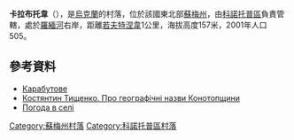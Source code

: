 {{coord|51|4|12|N|33|21|26|E|scale:100000_region:UA|display=title}}

'''卡拉布托韋'''（{{lang-uk|Карабутове}}），是[[烏克蘭|烏克蘭]]的村落，位於該國東北部[[蘇梅州|蘇梅州]]，由[[科諾托普區|科諾托普區]]負責管轄，處於[[羅緬河|羅緬河]]右岸，距離[[若夫特涅韋_(科諾托普區)|若夫特涅韋]]1公里，海拔高度157米，2001年人口505。

==參考資料==
*[http://w1.c1.rada.gov.ua/pls/z7502/A005?rdat1=02.02.2010&rf7571=29023 Карабутове]{{dead link|date=2017年11月 |bot=InternetArchiveBot |fix-attempted=yes }}
* [https://web.archive.org/web/20150716023159/http://history.sumynews.com/z-glibini-vikiv/item/9-pro-heohrafichni-nazvy-konotopshchyny.html Костянтин Тищенко. Про географічні назви Конотопщини] 
* [http://weather.in.ua/ua/symskaja/10114 Погода в селі ] {{Wayback|url=http://weather.in.ua/ua/symskaja/10114 |date=20111219211139 }}

{{DEFAULTSORT:Карабутове}}

[[Category:蘇梅州村落|Category:蘇梅州村落]]
[[Category:科諾托普區村落|Category:科諾托普區村落]]


{{Sumy-geo-stub}}